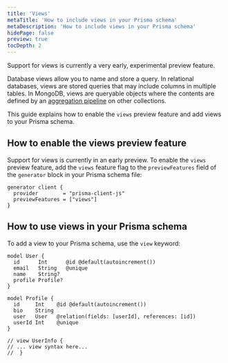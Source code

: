 ```yaml
---
title: 'Views'
metaTitle: 'How to include views in your Prisma schema'
metaDescription: 'How to include views in your Prisma schema'
hidePage: false
preview: true
tocDepth: 2
---
```


<TopBlock>

<Admonition type="warning">

Support for views is currently a very early, experimental preview feature.

</Admonition>

<!-- TODO: add more to admonition -->

Database views allow you to name and store a query. In relational databases, views are stored queries that may include columns in multiple tables. In MongoDB, views are queryable objects where the contents are defined by an [aggregation pipeline](https://www.mongodb.com/docs/manual/core/aggregation-pipeline) on other collections.

This guide explains how to enable the `views` preview feature and add views to your Prisma schema.

</TopBlock>

## How to enable the <inlineCode>views</inlineCode> preview feature

Support for views is currently in an early preview. To enable the `views` preview feature, add the `views` feature flag to the `previewFeatures` field of the `generator` block in your Prisma schema file:

```prisma file=schema.prisma highlight=3;add
generator client {
  provider        = "prisma-client-js"
  previewFeatures = ["views"]
}
```

## How to use views in your Prisma schema

To add a view to your Prisma schema, use the `view` keyword:

```prisma file=schema.prisma
model User {
  id      Int      @id @default(autoincrement())
  email   String   @unique
  name    String?
  profile Profile?
}

model Profile {
  id     Int    @id @default(autoincrement())
  bio    String
  user   User   @relation(fields: [userId], references: [id])
  userId Int    @unique
}

// view UserInfo {
// ... view syntax here...
//  }
```
